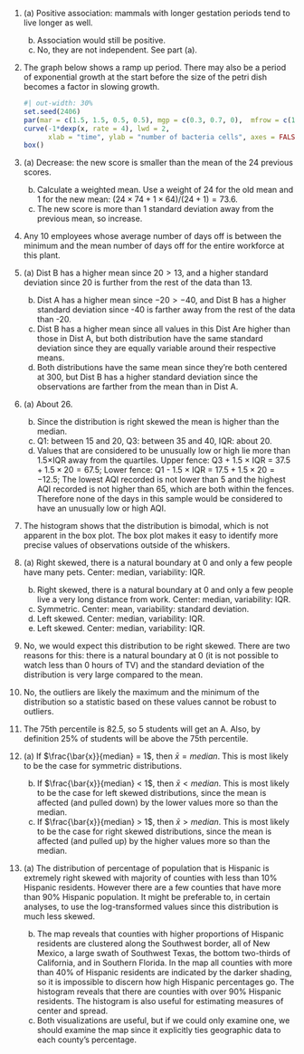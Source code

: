 1.  \(a\) Positive association: mammals with longer gestation periods tend to live longer as well.
    (b) Association would still be positive.
    (c) No, they are not independent.
    See part (a).

    \addtocounter{enumi}{1}

2.  The graph below shows a ramp up period.
    There may also be a period of exponential growth at the start before the size of the petri dish becomes a factor in slowing growth.

    ```r
    #| out-width: 30%
    set.seed(2406)
    par(mar = c(1.5, 1.5, 0.5, 0.5), mgp = c(0.3, 0.7, 0),  mfrow = c(1,1), cex.lab = 1.5)
    curve(-1*dexp(x, rate = 4), lwd = 2,
          xlab = "time", ylab = "number of bacteria cells", axes = FALSE)
    box()
    ```

    \addtocounter{enumi}{1}

3.  \(a\) Decrease: the new score is smaller than the mean of the 24 previous scores.
    (b) Calculate a weighted mean.
    Use a weight of 24 for the old mean and 1 for the new mean: $(24\times 74 + 1\times64)/(24+1) = 73.6$.
    (c) The new score is more than 1 standard deviation away from the previous mean, so increase.

    \addtocounter{enumi}{1}

4.  Any 10 employees whose average number of days off is between the minimum and the mean number of days off for the entire workforce at this plant.

    \addtocounter{enumi}{1}

5.  \(a\) Dist B has a higher mean since $20 > 13$, and a higher standard deviation since 20 is further from the rest of the data than 13.
    (b) Dist A has a higher mean since $-20 > -40$, and Dist B has a higher standard deviation since -40 is farther away from the rest of the data than -20.
    (c) Dist B has a higher mean since all values in this Dist Are higher than those in Dist A, but both distribution have the same standard deviation since they are equally variable around their respective means.
    (d) Both distributions have the same mean since they're both centered at 300, but Dist B has a higher standard deviation since the observations are farther from the mean than in Dist A.

    \addtocounter{enumi}{1}

6.  \(a\) About 26.
    (b) Since the distribution is right skewed the mean is higher than the median.
    (c) Q1: between 15 and 20, Q3: between 35 and 40, IQR: about 20.
    (d) Values that are considered to be unusually low or high lie more than 1.5$\times$IQR away from the quartiles.
    Upper fence: Q3 + 1.5 $\times$ IQR = $37.5 + 1.5 \times 20 = 67.5$; Lower fence: Q1 - 1.5 $\times$ IQR = $17.5 + 1.5 \times 20 = -12.5$; The lowest AQI recorded is not lower than 5 and the highest AQI recorded is not higher than 65, which are both within the fences.
    Therefore none of the days in this sample would be considered to have an unusually low or high AQI.

    \addtocounter{enumi}{1}

7.  The histogram shows that the distribution is bimodal, which is not apparent in the box plot.
    The box plot makes it easy to identify more precise values of observations outside of the whiskers.

    \addtocounter{enumi}{1}

8.  \(a\) Right skewed, there is a natural boundary at 0 and only a few people have many pets.
    Center: median, variability: IQR.
    (b) Right skewed, there is a natural boundary at 0 and only a few people live a very long distance from work.
    Center: median, variability: IQR.
    (c) Symmetric.
    Center: mean, variability: standard deviation.
    (d) Left skewed.
    Center: median, variability: IQR.
    (e) Left skewed.
    Center: median, variability: IQR.

    \addtocounter{enumi}{1}

9.  No, we would expect this distribution to be right skewed.
    There are two reasons for this: there is a natural boundary at 0 (it is not possible to watch less than 0 hours of TV) and the standard deviation of the distribution is very large compared to the mean.

    \addtocounter{enumi}{1}

10. No, the outliers are likely the maximum and the minimum of the distribution so a statistic based on these values cannot be robust to outliers.

    \addtocounter{enumi}{1}

11. The 75th percentile is 82.5, so 5 students will get an A.
    Also, by definition 25% of students will be above the 75th percentile.

    \addtocounter{enumi}{1}

12. \(a\) If $\frac{\bar{x}}{median} = 1$, then $\bar{x} = median$.
    This is most likely to be the case for symmetric distributions.
    (b) If $\frac{\bar{x}}{median} < 1$, then $\bar{x} < median$.
    This is most likely to be the case for left skewed distributions, since the mean is affected (and pulled down) by the lower values more so than the median.
    (c) If $\frac{\bar{x}}{median} > 1$, then $\bar{x} > median$.
    This is most likely to be the case for right skewed distributions, since the mean is affected (and pulled up) by the higher values more so than the median.

    \addtocounter{enumi}{1}

13. \(a\) The distribution of percentage of population that is Hispanic is extremely right skewed with majority of counties with less than 10% Hispanic residents.
    However there are a few counties that have more than 90% Hispanic population.
    It might be preferable to, in certain analyses, to use the log-transformed values since this distribution is much less skewed.
    (b) The map reveals that counties with higher proportions of Hispanic residents are clustered along the Southwest border, all of New Mexico, a large swath of Southwest Texas, the bottom two-thirds of California, and in Southern Florida.
    In the map all counties with more than 40% of Hispanic residents are indicated by the darker shading, so it is impossible to discern how high Hispanic percentages go.
    The histogram reveals that there are counties with over 90% Hispanic residents.
    The histogram is also useful for estimating measures of center and spread.
    (c) Both visualizations are useful, but if we could only examine one, we should examine the map since it explicitly ties geographic data to each county's percentage.

    \addtocounter{enumi}{1}
